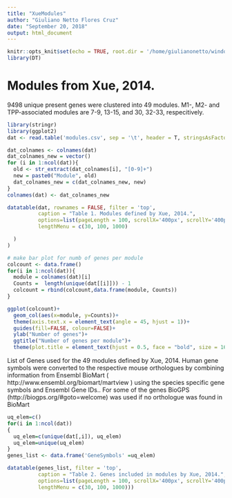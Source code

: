 ```yaml
---
title: "XueModules"
author: "Giuliano Netto Flores Cruz"
date: "September 20, 2018"
output: html_document
---
```


```r
knitr::opts_knit$set(echo = TRUE, root.dir = '/home/giulianonetto/windows/tcc/checklist/genesigs/papers/Xue, 2014')
library(DT)
```
# Modules from Xue, 2014.
9498 unique present genes were clustered into 49 modules. 
M1-, M2- and TPP-associated modules are 7-9, 13-15, and 30, 32-33, respecitively.

```r

library(stringr)
library(ggplot2)
dat <- read.table('modules.csv', sep = '\t', header = T, stringsAsFactors = F)

dat_colnames <- colnames(dat)
dat_colnames_new = vector()
for (i in 1:ncol(dat)){
  old <- str_extract(dat_colnames[i], "[0-9]+")
  new = paste0("Module", old)
  dat_colnames_new = c(dat_colnames_new, new)
}
colnames(dat) <- dat_colnames_new

datatable(dat, rownames = FALSE, filter = 'top',
          caption = "Table 1. Modules defined by Xue, 2014.",
          options=list(pageLength = 100, scrollX='400px', scrollY='400px',
          lengthMenu = c(30, 100, 1000) 

  )
)

# make bar plot for numb of genes per module
colcount <- data.frame()
for(i in 1:ncol(dat)){
  module = colnames(dat)[i]
  Counts =  length(unique(dat[[i]])) - 1
  colcount = rbind(colcount,data.frame(module, Counts))
}

ggplot(colcount)+
  geom_col(aes(x=module, y=Counts))+
  theme(axis.text.x = element_text(angle = 45, hjust = 1))+
  guides(fill=FALSE, colour=FALSE)+
  ylab("Number of genes")+
  ggtitle("Number of genes per module")+
  theme(plot.title = element_text(hjust = 0.5, face = "bold", size = 16))

```

List of Genes used for the 49 modules defined by Xue, 2014. Human gene symbols were converted to the respective mouse orthologues by combining information from Ensembl BioMart ( http://www.ensembl.org/biomart/martview ) using the species specific gene symbols and Ensembl Gene IDs.. For some of the genes BioGPS (http://biogps.org/#goto=welcome) was used if no orthologue was found in BioMart

```r
uq_elem=c()
for(i in 1:ncol(dat))
{
  uq_elem=c(unique(dat[,i]), uq_elem)
  uq_elem=unique(uq_elem)
}
genes_list <- data.frame('GeneSymbols' =uq_elem)

datatable(genes_list, filter = 'top',
          caption = "Table 2. Genes included in modules by Xue, 2014.",
          options=list(pageLength = 100, scrollX='400px', scrollY='400px',
          lengthMenu = c(30, 100, 1000)))

```

